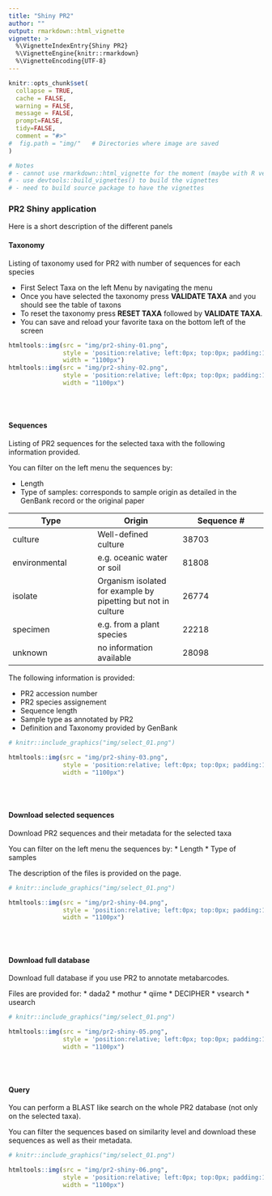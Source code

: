 ```yaml
---
title: "Shiny PR2"
author: ""
output: rmarkdown::html_vignette
vignette: >
  %\VignetteIndexEntry{Shiny PR2}
  %\VignetteEngine{knitr::rmarkdown}
  %\VignetteEncoding{UTF-8}
---
```


```r
knitr::opts_chunk$set(
  collapse = TRUE,
  cache = FALSE,
  warning = FALSE,
  message = FALSE,
  prompt=FALSE,
  tidy=FALSE,
  comment = "#>" 
#  fig.path = "img/"   # Directories where image are saved
)

# Notes
# - cannot use rmarkdown::html_vignette for the moment (maybe with R version 4.0)
# - use devtools::build_vignettes() to build the vignettes
# - need to build source package to have the vignettes
```

### PR2 Shiny application

Here is a short description of the different panels

#### Taxonomy

Listing of taxonomy used for PR2 with number of sequences for each species

* First Select Taxa on the left Menu by navigating the menu
* Once you have selected the taxonomy press **VALIDATE TAXA** and you should see the table of taxons
* To reset the taxonomy press **RESET TAXA** followed by **VALIDATE TAXA**.
* You can save and reload your favorite taxa on the bottom left of the screen
```r

htmltools::img(src = "img/pr2-shiny-01.png", 
               style = 'position:relative; left:0px; top:0px; padding:10px;',
               width = "1100px")
htmltools::img(src = "img/pr2-shiny-02.png", 
               style = 'position:relative; left:0px; top:0px; padding:10px;',
               width = "1100px")
```
<br />
<br />

#### Sequences

Listing of PR2 sequences for the selected taxa with the following information provided.

You can filter on the left menu the sequences by:

* Length
* Type of samples: corresponds to sample origin as detailed in the GenBank record or the original paper
          
  
| Type  | Origin  | Sequence #  |
|---|---|---|
|culture   |  Well-defined culture |  38703 |
|environmental   | e.g. oceanic water or soil  | 81808  |
| isolate  |  Organism isolated for example by pipetting but not in culture | 26774  |
| specimen   | e.g. from a plant species  | 22218  |
|unknown   |  no information available  | 28098  |

The following information is provided:

* PR2 accession number
* PR2 species assignement
* Sequence length
* Sample type as annotated by PR2
* Definition and Taxonomy provided by GenBank

```r
# knitr::include_graphics("img/select_01.png")

htmltools::img(src = "img/pr2-shiny-03.png", 
               style = 'position:relative; left:0px; top:0px; padding:10px;',
               width = "1100px")
```
<br />
<br />

#### Download selected sequences

Download PR2 sequences and their metadata for the selected taxa

You can filter on the left menu the sequences by:
* Length
* Type of samples

The description of the files is provided on the page.

```r
# knitr::include_graphics("img/select_01.png")

htmltools::img(src = "img/pr2-shiny-04.png", 
               style = 'position:relative; left:0px; top:0px; padding:10px;',
               width = "1100px")
```
<br />
<br />

#### Download full database

Download full database if you use PR2 to annotate metabarcodes. 

Files are provided for:
* dada2
* mothur
* qiime
* DECIPHER
* vsearch
* usearch

```r
# knitr::include_graphics("img/select_01.png")

htmltools::img(src = "img/pr2-shiny-05.png", 
               style = 'position:relative; left:0px; top:0px; padding:10px;',
               width = "1100px")
```
<br />
<br />

#### Query

You can perform a BLAST like search on the whole PR2 database (not only on the selected taxa).

You can filter the sequences based on similarity level and download these sequences as well as their metadata.


```r
# knitr::include_graphics("img/select_01.png")

htmltools::img(src = "img/pr2-shiny-06.png", 
               style = 'position:relative; left:0px; top:0px; padding:10px;',
               width = "1100px")
```
<br />
<br />

